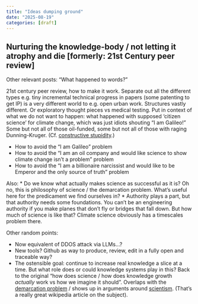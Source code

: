 ```yaml
---
title: "Ideas dumping ground"
date: "2025-08-19"
categories: [draft]
---
```



## Nurturing the knowledge-body / not letting it atrophy and die [formerly: 21st Century peer review]

Other relevant posts: "What happened to words?"

21st century peer review, how to make it work. Separate out all the different types e.g. tiny incremental technical progress in papers (some patenting to get IP) is a very different world to e.g. open urban work. Structures vastly different. Or exploratory thought pieces vs medical testing. Put in context of what we do not want to happen: what happened with supposed ‘citizen science’ for climate change, which was just idiots shouting “I am Galileo!” Some but not all of those oil-funded, some but not all of those with raging Dunning-Kruger. (Cf. [constructive stupidity](https://web.stanford.edu/~fukamit/schwartz-2008.pdf).) 

* How to avoid the "I am Galileo" problem
* How to avoid the "I am an oil company and would like science to show climate change isn't a problem" problem
* How to avoid the "I am a billionaire narcissist and would like to be Emperor and the only source of truth" problem

Also:
* Do we know what actually makes science as successful as it is? Oh no, this is philosophy of science / the demarcation problem. What's useful here for the predicament we find ourselves in?
* Authority plays a part, but that authority needs some foundations. You can't be an engineering authority if you make planes that don't fly or bridges that fall down. But how much of science is like that? Climate science obviously has a timescales problem there.


Other random points:

* Now equivalent of DDOS attack via LLMs...?
* New tools? Github as way to produce, review, edit in a fully open and traceable way?
* The ostensible goal: continue to increase real knowledge a slice at a time. But what role does or could knowledge systems play in this? Back to the original "how does science / how does knowledge growth *actually* work vs how we imagine it should". Overlaps with the [demarcation problem](https://en.wikipedia.org/wiki/Demarcation_problem) / shows up in arguments around [scientism](https://en.wikipedia.org/wiki/Scientism). (That's a really great wikipedia article on the subject).


